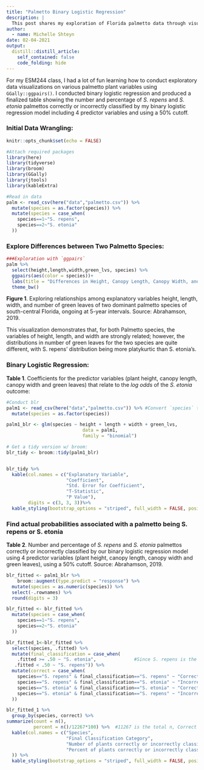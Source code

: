 ```yaml
---
title: "Palmetto Binary Logistic Regression"
description: |
  This post shares my exploration of Florida palmetto data through visualizations and binary logistic regression. Data source: Abrahamson, 2019.
author:
  - name: Michelle Shteyn
date: 02-04-2021
output:
  distill::distill_article:
    self_contained: false
    code_folding: hide
---
```


For my ESM244 class, I had a lot of fun learning how to conduct exploratory data visualizations on various palmetto plant variables using `GGally::ggpairs()`. I conducted binary logistic regression and produced a finalized table showing the number and percentage of *S. repens* and *S. etonia* palmettos correctly or incorrectly classified by my binary logistic regression model including 4 predictor variables and using a 50% cutoff.

### Initial Data Wrangling:

```r
knitr::opts_chunk$set(echo = FALSE)
```

```r
#Attach required packages
library(here)
library(tidyverse)
library(broom)
library(GGally)
library(jtools)
library(kableExtra)

#Read in data
palm <- read_csv(here("data","palmetto.csv")) %>% 
  mutate(species = as.factor(species)) %>% 
  mutate(species = case_when(
    species==1~"S. repens",
    species==2~"S. etonia"
  ))
```

### Explore Differences between Two Palmetto Species: 

```r
###Exploration with `ggpairs`
palm %>% 
  select(height,length,width,green_lvs, species) %>% 
  ggpairs(aes(color = species))+
  labs(title = "Differences in Height, Canopy Length, Canopy Width, and Green Leaves\nfor S. etonia and S. repens Palmetto Species, 1981 - 2017" )+
  theme_bw()
```

**Figure 1**. Exploring relationships among explanatory variables height, length, width, and number of green leaves of two dominant palmetto species of south-central Florida, ongoing at 5-year intervals. Source: Abrahamson, 2019.

This visualization demonstrates that, for both Palmetto species, the variables of height, length, and width are strongly related; however, the distributions in number of green leaves for the two species are quite different, with S. repens' distribution being more platykurtic than S. etonia's.


### Binary Logistic Regression:

**Table 1**. Coefficients for the predictor variables (plant height, canopy length, canopy width and green leaves) that relate to the *log odds* of the *S. etonia* outcome:

```r
#Conduct blr
palm1 <- read_csv(here("data","palmetto.csv")) %>% #Convert `species` to factor
  mutate(species = as.factor(species)) 

palm1_blr <- glm(species ~ height + length + width + green_lvs, 
                            data = palm1, 
                            family = "binomial")

# Get a tidy version w/ broom: 
blr_tidy <- broom::tidy(palm1_blr)


blr_tidy %>% 
  kable(col.names = c("Explanatory Variable",
                      "Coefficient",
                      "Std. Error for Coefficient",
                      "T-Statistic",
                      "P Value"),
        digits = c(3, 3, 3))%>% 
  kable_styling(bootstrap_options = "striped", full_width = FALSE, position = "left")
```


### Find actual probabilities associated with a palmetto being S. repens or S. etonia

**Table 2**. Number and percentage of *S. repens* and *S. etonia* palmettos correctly or incorrectly classified by our binary logistic regression model using 4 predictor variables (plant height, canopy length, canopy width and green leaves), using a 50% cutoff. Source: Abrahamson, 2019.

```r
blr_fitted <- palm1_blr %>% 
    broom::augment(type.predict = "response") %>% 
  mutate(species = as.numeric(species)) %>% 
  select(-.rownames) %>% 
  round(digits = 3)

blr_fitted <- blr_fitted %>% 
  mutate(species = case_when(
    species==1~"S. repens",
    species==2~"S. etonia"
  )) 

blr_fitted_1<-blr_fitted %>% 
  select(species, .fitted) %>% 
  mutate(final_classification = case_when(
    .fitted >= .50 ~ "S. etonia",              #Since S. repens is the reference variable, a probability > 50% classifies it as S. etonia
   .fitted < .50 ~ "S. repens")) %>% 
  mutate(correct = case_when(
    species=="S. repens" & final_classification=="S. repens" ~ "Correct",
    species=="S. repens" & final_classification=="S. etonia" ~ "Incorrect",
    species=="S. etonia" & final_classification=="S. etonia" ~ "Correct",
    species=="S. etonia" & final_classification=="S. repens" ~ "Incorrect",
  ))

blr_fitted_1 %>% 
  group_by(species, correct) %>% 
summarize(count = n(),
          percent = n()/12267*100) %>%  #11267 is the total n, Correct + Incorrect
  kable(col.names = c("Species",
                      "Final Classification Category",
                      "Number of plants correctly or incorrectly classified",
                      "Percent of plants correctly or incorrectly classified"
  )) %>% 
  kable_styling(bootstrap_options = "striped", full_width = FALSE, position = "left")
```





